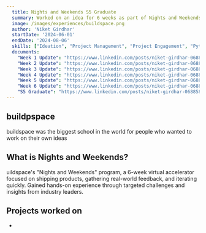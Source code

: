 ```yaml
---
  title: Nights and Weekends S5 Graduate
  summary: Worked on an idea for 6 weeks as part of Nights and Weekends S5
  image: /images/experiences/buildspace.png
  author: 'Niket Girdhar'
  startDate: '2024-06-01'
  endDate: '2024-08-06'
  skills: ["Ideation", "Project Management", "Project Engagement", "Python","Development"]
  documents: 
    "Week 1 Update": "https://www.linkedin.com/posts/niket-girdhar-068858250_fun-to-see-all-the-great-ideas-from-the-buildspace-activity-7208936118740807680-jJPE?utm_source=share&utm_medium=member_desktop"
    "Week 2 Update": "https://www.linkedin.com/posts/niket-girdhar-068858250_week-2-update-s5-nights-weekends-for-activity-7212689536689090560-DqVy?utm_source=share&utm_medium=member_desktop"
    "Week 3 Update": "https://www.linkedin.com/posts/niket-girdhar-068858250_week-3-update-nights-weekends-for-the-activity-7216375729729519616-tD8D?utm_source=share&utm_medium=member_desktop"
    "Week 4 Update": "https://www.linkedin.com/posts/niket-girdhar-068858250_week-4-update-nights-weekends-this-week-activity-7219761462171377665-eV6N?utm_source=share&utm_medium=member_desktop"
    "Week 5 Update": "https://www.linkedin.com/posts/niket-girdhar-068858250_week-5-update-nights-weekends-guys-its-activity-7221274884796997633-rrzP?utm_source=share&utm_medium=member_desktop"
    "Week 6 Update": "https://www.linkedin.com/posts/niket-girdhar-068858250_week-6-update-nights-weekends-with-the-activity-7223047613556703232-8qnA?utm_source=share&utm_medium=member_desktop"
    "S5 Graduate": "https://www.linkedin.com/posts/niket-girdhar-068858250_webdevelopment-python-flask-activity-7227395610646081536-8V_e?utm_source=share&utm_medium=member_desktop"
---
```


## buildpspace

buildspace was the biggest school in the world for people who wanted to work on their own ideas

## What is Nights and Weekends?

uildspace's "Nights and Weekends" program, a 6-week virtual accelerator focused on shipping products, gathering real-world feedback, and iterating quickly. Gained hands-on experience through targeted challenges and insights from industry leaders.

## Projects worked on

- <RedirectButton redirectUrl="/projects/resumesnap" label="ResumeSnap" newWindow="No"/>